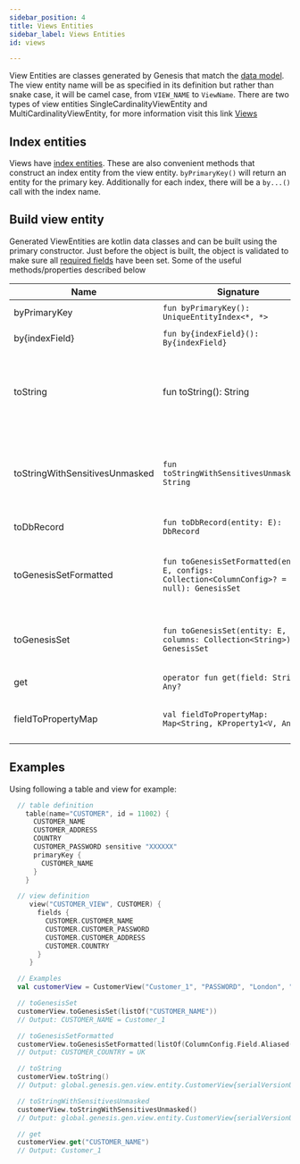 ```yaml
---
sidebar_position: 4
title: Views Entities
sidebar_label: Views Entities
id: views

---
```


View Entities are classes generated by Genesis that match the [data model](/creating-applications/defining-your-application/data-model/views/views/). The view entity
name will be as specified in its definition but rather than snake case, it will be camel case, from `VIEW_NAME` to `ViewName`. There are two types of view entities SingleCardinalityViewEntity and MultiCardinalityViewEntity, for more information visit this link [Views](/reference/developer/api/database/concepts/data-structure/views/#types-of-view)

## Index entities

Views have [index entities](../indices). These are also convenient methods that construct an
index entity from the view entity. `byPrimaryKey()` will return an entity for the primary key. Additionally for each
index, there will be a `by...()` call with the index name.

## Build view entity

Generated ViewEntities are kotlin data classes and can be built using the primary constructor. Just before the object is built, the object is validated to make sure all [required fields](../../../concepts/data-structure/tables/#fields) have been set.
Some of the useful methods/properties described below

|  Name  | Signature | Description |
|---------------|-------------|-------------|
| byPrimaryKey | `fun byPrimaryKey(): UniqueEntityIndex<*, *>` | gets entity by primaryKey |
| by{indexField} | `fun by{indexField}(): By{indexField}` | gets entity by index fields |
| toString | fun toString(): String | gets the string representation of view with sensitive fields(Ex: Password) masked |
| toStringWithSensitivesUnmasked | `fun toStringWithSensitivesUnmasked(): String` | gets the string representation of view with sensitive fields(Ex: Password) unmasked |
| toDbRecord | `fun toDbRecord(entity: E): DbRecord` | Converts entity to [DbRecord](/reference/developer/api/database/how-to/data-types/dbrecord/) |
| toGenesisSetFormatted | `fun toGenesisSetFormatted(entity: E, configs: Collection<ColumnConfig>? = null): GenesisSet` | Converts view to [GenesisSet](/managing-applications/operate/inter-process-messages/genesis-set/) and applies any formatter/aliases assigned to the fields |
| toGenesisSet | `fun toGenesisSet(entity: E, columns: Collection<String>): GenesisSet` | Converts view to [GenesisSet](/managing-applications/operate/inter-process-messages/genesis-set/). This is the plain representation of view fields |
| get | `operator fun get(field: String): Any?` | gets provided field value |
| fieldToPropertyMap | `val fieldToPropertyMap: Map<String, KProperty1<V, Any?>>` | This is a class property which maps field name to its property |

## Examples

Using following a table and view for example:
```kotlin
  // table definition
    table(name="CUSTOMER", id = 11002) {
      CUSTOMER_NAME
      CUSTOMER_ADDRESS
      COUNTRY
      CUSTOMER_PASSWORD sensitive "XXXXXX"
      primaryKey {
        CUSTOMER_NAME
      }
    }

  // view definition
     view("CUSTOMER_VIEW", CUSTOMER) {
       fields {
         CUSTOMER.CUSTOMER_NAME
         CUSTOMER.CUSTOMER_PASSWORD
         CUSTOMER.CUSTOMER_ADDRESS
         CUSTOMER.COUNTRY
       }
     }

  // Examples
  val customerView = CustomerView("Customer_1", "PASSWORD", "London", "UK")

  // toGenesisSet
  customerView.toGenesisSet(listOf("CUSTOMER_NAME"))
  // Output: CUSTOMER_NAME = Customer_1

  // toGenesisSetFormatted
  customerView.toGenesisSetFormatted(listOf(ColumnConfig.Field.Aliased("COUNTRY", "CUSTOMER_COUNTRY")))
  // Output: CUSTOMER_COUNTRY = UK

  // toString
  customerView.toString()
  // Output: global.genesis.gen.view.entity.CustomerView{serialVersionUID='1', customerName=Customer_1, customerPassword=XXXXXX, customerAddress=London, country=UK, recordId={not-set}, timestamp={not-set}}

  // toStringWithSensitivesUnmasked
  customerView.toStringWithSensitivesUnmasked()
  // Output: global.genesis.gen.view.entity.CustomerView{serialVersionUID='1', customerName=Customer_1, customerPassword=PASSWORD, customerAddress=London, country=UK, recordId={not-set}, timestamp={not-set}}

  // get
  customerView.get("CUSTOMER_NAME")
  // Output: Customer_1
```
